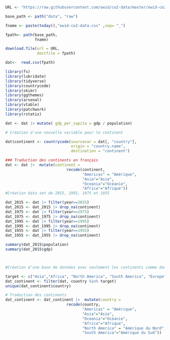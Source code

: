 ```r
URL <- "https://raw.githubusercontent.com/owid/co2-data/master/owid-co2-data.csv"

base_path <- path("data", "raw")

fname <- paste(today(),"owid-co2-data.csv" ,sep= "_")

fpath<- path(base_path,
             fname)

download.file(url = URL,
              destfile = fpath)

dat<-  read.csv(fpath)
```

```r


library(fs)
library(lubridate)
library(tidyverse)
library(countrycode)
library(skimr)
library(ggthemes)
library(arsenal)
library(vtable)
library(patchwork)
library(rstatix)
```

```r

dat <- dat |> mutate( gdp_per_capita = gdp / population)

# Création d'une nouvelle variable pour le continent

dat$continent <- countrycode(sourcevar = dat[, "country"],
                             origin = "country.name",
                             destination = "continent")

### Traduction des continents en français
dat <- dat |>  mutate(continent =
                           recode(continent,
                                  "Americas" = "Amérique",
                                  "Asia"="Asie",
                                  "Oceania"="Océanie",
                                  "Africa"="Afrique"))
#Création data set de 2015, 1995, 1975 et 1955

dat_2015 <- dat |> filter(year==2015)
dat_2015 <- dat_2015 |> drop_na(continent)
dat_1975 <- dat |> filter(year==1975)
dat_1975 <- dat_1975 |> drop_na(continent)
dat_1995 <- dat |> filter(year==1995)
dat_1995 <- dat_1995 |> drop_na(continent)
dat_1955 <- dat |> filter(year==1955)
dat_1955 <- dat_1955 |> drop_na(continent)

summary(dat_2015$population)
summary(dat_2015$gdp)



#Création d'une base de données avec seulement les continents comme données

target <- c("Asia","Africa", "North America", "South America", "Europe", "Oceania")
dat_continent <- filter(dat, country %in% target)
unique(dat_continent$country)

# Traduction des continents 
dat_continent <- dat_continent |>  mutate(country =
                           recode(country,
                                  "Americas" = "Amérique",
                                  "Asia"="Asie",
                                  "Oceania"="Océanie",
                                  "Africa"="Afrique",
                                  "North America" = "Amérique du Nord",
                                  "South America"="Amérique du Sud"))
```
